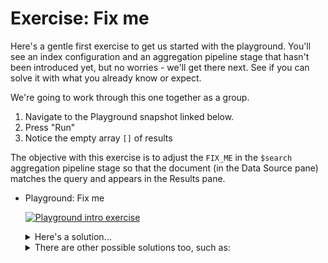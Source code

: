 # Exercise: Fix me

Here's a gentle first exercise to get us started with the playground.
You'll see an index configuration and an aggregation pipeline stage that
hasn't been introduced yet, but no worries - 
we'll get there next. See if you can solve it with what you already know or expect.

We're going to work through this one together as a group.

1. Navigate to the Playground snapshot linked below.
2. Press "Run"
3. Notice the empty array `[]` of results

The objective with this exercise is to adjust the `FIX_ME` in the `$search` aggregation pipeline stage so that the document (in the Data Source pane) matches the query and appears in the Results pane.

* <Playground url="https://search-playground.corp.mongodb.com/tools/code-sandbox/snapshots/6782aea0667feaaf06324b87">Playground: Fix me</Playground>

  [![Playground intro exercise](/img/playground_intro_exercise.png)](/img/playground_intro_exercise.png)

  <details>
  <summary>Here's a solution...</summary>
  <div>
  You can copy this pipeline and paste it in to the playground's Query panel and press Run.
  ```js
  [
    {
      $search: {
        index: "default",
        text: {
          query: "search",
          path: "title"
        }
      }
    }
  ]
  ```
  </div>
  </details>

  <details>
  <summary>There are other possible solutions too, such as:</summary>
  <div>
  `atlas` or `fundamentals` or other case variations of any `title` field words
  </div>
  </details>

